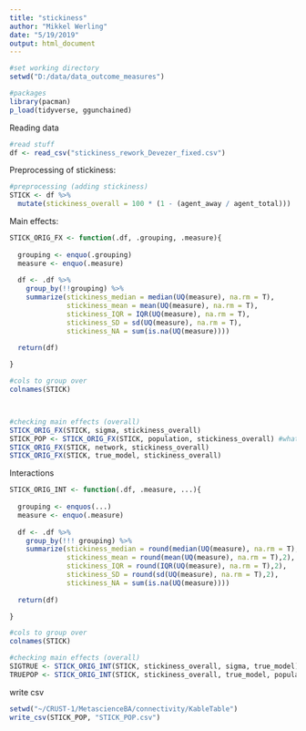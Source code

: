 ```yaml
---
title: "stickiness"
author: "Mikkel Werling"
date: "5/19/2019"
output: html_document
---
```



```r

#set working directory
setwd("D:/data/data_outcome_measures")

#packages 
library(pacman)
p_load(tidyverse, ggunchained) 
```

Reading data 

```r

#read stuff
df <- read_csv("stickiness_rework_Devezer_fixed.csv")

```

Preprocessing of stickiness: 

```r

#preprocessing (adding stickiness)
STICK <- df %>%
  mutate(stickiness_overall = 100 * (1 - (agent_away / agent_total))) 

```

Main effects: 

```r

STICK_ORIG_FX <- function(.df, .grouping, .measure){
  
  grouping <- enquo(.grouping)
  measure <- enquo(.measure)
  
  df <- .df %>%
    group_by(!!grouping) %>%
    summarize(stickiness_median = median(UQ(measure), na.rm = T),
              stickiness_mean = mean(UQ(measure), na.rm = T),
              stickiness_IQR = IQR(UQ(measure), na.rm = T),
              stickiness_SD = sd(UQ(measure), na.rm = T),
              stickiness_NA = sum(is.na(UQ(measure))))
  
  return(df)

}

#cols to group over
colnames(STICK)



#checking main effects (overall)
STICK_ORIG_FX(STICK, sigma, stickiness_overall)
STICK_POP <- STICK_ORIG_FX(STICK, population, stickiness_overall) #what we write
STICK_ORIG_FX(STICK, network, stickiness_overall)
STICK_ORIG_FX(STICK, true_model, stickiness_overall)


```

Interactions

```r

STICK_ORIG_INT <- function(.df, .measure, ...){
  
  grouping <- enquos(...)
  measure <- enquo(.measure)
  
  df <- .df %>%
    group_by(!!! grouping) %>%
    summarize(stickiness_median = round(median(UQ(measure), na.rm = T),2),
              stickiness_mean = round(mean(UQ(measure), na.rm = T),2),
              stickiness_IQR = round(IQR(UQ(measure), na.rm = T),2),
              stickiness_SD = round(sd(UQ(measure), na.rm = T),2),
              stickiness_NA = sum(is.na(UQ(measure))))
  
  return(df)

}

#cols to group over
colnames(STICK)

#checking main effects (overall)
SIGTRUE <- STICK_ORIG_INT(STICK, stickiness_overall, sigma, true_model) #interact.
TRUEPOP <- STICK_ORIG_INT(STICK, stickiness_overall, true_model, population)

```

write csv 

```r

setwd("~/CRUST-1/MetascienceBA/connectivity/KableTable")
write_csv(STICK_POP, "STICK_POP.csv")

```


